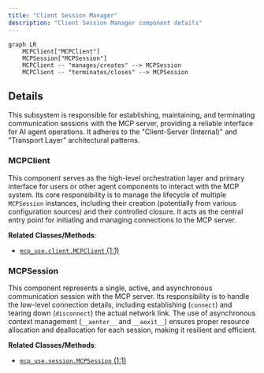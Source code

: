 ```yaml
---
title: "Client Session Manager"
description: "Client Session Manager component details"
---
```



```mermaid
graph LR
    MCPClient["MCPClient"]
    MCPSession["MCPSession"]
    MCPClient -- "manages/creates" --> MCPSession
    MCPClient -- "terminates/closes" --> MCPSession
```

## Details

This subsystem is responsible for establishing, maintaining, and terminating communication sessions with the MCP server, providing a reliable interface for AI agent operations. It adheres to the "Client-Server (Internal)" and "Transport Layer" architectural patterns.

### MCPClient
This component serves as the high-level orchestration layer and primary interface for users or other agent components to interact with the MCP system. Its core responsibility is to manage the lifecycle of multiple `MCPSession` instances, including their creation (potentially from various configuration sources) and their controlled closure. It acts as the central entry point for initiating and managing connections to the MCP server.


**Related Classes/Methods**:

- <a href="https://github.com/CodeBoarding/mcp-use/blob/main/mcp_use/client.py#L1-L1" target="_blank" rel="noopener noreferrer">`mcp_use.client.MCPClient` (1:1)</a>


### MCPSession
This component represents a single, active, and asynchronous communication session with the MCP server. Its responsibility is to handle the low-level connection details, including establishing (`connect`) and tearing down (`disconnect`) the actual network link. The use of asynchronous context management (`__aenter__` and `__aexit__`) ensures proper resource allocation and deallocation for each session, making it resilient and efficient.


**Related Classes/Methods**:

- <a href="https://github.com/CodeBoarding/mcp-use/blob/main/mcp_use/session.py#L1-L1" target="_blank" rel="noopener noreferrer">`mcp_use.session.MCPSession` (1:1)</a>

